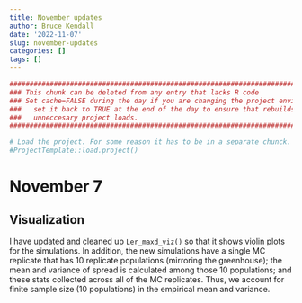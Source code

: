 ```yaml
---
title: November updates
author: Bruce Kendall
date: '2022-11-07'
slug: november-updates
categories: []
tags: []
---
```

```r
#######################################################################################
### This chunk can be deleted from any entry that lacks R code                      ###
### Set cache=FALSE during the day if you are changing the project environment;     ###
###   set it back to TRUE at the end of the day to ensure that rebuilds don't do    ###
###   unneccesary project loads.                                                    ###
#######################################################################################

# Load the project. For some reason it has to be in a separate chunck.
#ProjectTemplate::load.project()
```

# November 7
## Visualization
I have updated and cleaned up `Ler_maxd_viz()` so that it shows violin plots for the simulations. In addition, the new simulations have a single MC replicate that has 10 replicate populations (mirroring the greenhouse); the mean and variance of spread is calculated among those 10 populations; and these stats collected across all of the MC replicates. Thus, we account for finite sample size (10 populations) in the empirical mean and variance.

